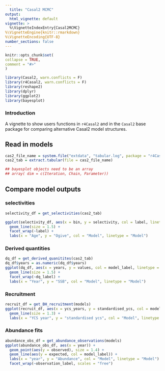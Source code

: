 ```yaml
---
  title: "Casal2 MCMC"
output:
  html_vignette: default
vignette: >
  %\VignetteIndexEntry{Casal2MCMC}
%\VignetteEngine{knitr::rmarkdown}
%\VignetteEncoding{UTF-8}
number_sections: false
---
```


  ```r
knitr::opts_chunk$set(
  collapse = TRUE,
  comment = "#>"
)
```

```r
library(Casal2, warn.conflicts = F)
library(r4Casal2, warn.conflicts = F)
library(reshape2)
library(dplyr)
library(ggplot2)
library(bayesplot)

```

### Introduction
A vignette to show users functions in `r4Casal2` and in the `Casal2` base package for comparing alternative Casal2 model structures.


## Read in models
```r
cas2_file_name = system.file("extdata", "tabular.log", package = "r4Casal2", mustWork = TRUE)
cas2_tab = extract.tabular(file = cas2_file_name)

## bayesplot objects need to be an array
## array( dim = c(Iteration, Chain, Parameter))
```


## Compare model outputs
### selectivities
```r
selectivity_df = get_selectivities(cas2_tab)

ggplot(selectivity_df, aes(x = bin, y = selectivity, col = label, linetype = label)) +
  geom_line(size = 1.5) +
  facet_wrap(~label) +
  labs(x = "Age", y = "Ogive", col = "Model", linetype = "Model")
```

### Derived quantities
```r
dq_df = get_derived_quanitites(cas2_tab)
dq_df$years = as.numeric(dq_df$years)
ggplot(dq_df, aes(x = years, y = values, col = model_label, linetype = model_label)) +
  geom_line(size = 1.5) +
  facet_wrap(~dq_label) +
  labs(x = "Year", y = "SSB", col = "Model", linetype = "Model")

```

### Recruitment
```r
recruit_df = get_BH_recruitment(models)
ggplot(recruit_df, aes(x = ycs_years, y = standardised_ycs, col = model_label, linetype = model_label)) +
  geom_line(size = 1.3) +
  labs(x = "YCS year", y = "standardised ycs", col = "Model", linetype = "Model")
```



### Abundance fits
```r
abundance_obs_df = get_abundance_observations(models)
ggplot(abundance_obs_df, aes(x = year)) +
  geom_point(aes(y = observed), size = 1.4) +
  geom_line(aes(y = expected, col = model_label)) +
  labs(x = "year", y = "Abundance", col = "Model", linetype = "Model") +
  facet_wrap(~observation_label, scales = "free")
```

